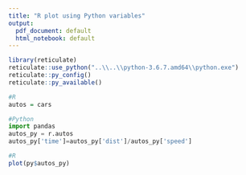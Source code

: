 ```yaml
---
title: "R plot using Python variables"
output:
  pdf_document: default
  html_notebook: default
---
```


```r
library(reticulate)
reticulate::use_python("..\\..\\python-3.6.7.amd64\\python.exe")
reticulate::py_config()
reticulate::py_available()
```


```r
#R
autos = cars
```


```python
#Python
import pandas 
autos_py = r.autos
autos_py['time']=autos_py['dist']/autos_py['speed']
```

```r
#R
plot(py$autos_py)
```


